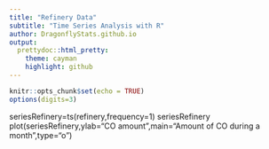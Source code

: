 ```yaml
---
title: "Refinery Data"
subtitle: "Time Series Analysis with R"
author: DragonflyStats.github.io
output:
  prettydoc::html_pretty:
    theme: cayman
    highlight: github
---
```


```r
knitr::opts_chunk$set(echo = TRUE)
options(digits=3)
```


seriesRefinery=ts(refinery,frequency=1)
seriesRefinery
plot(seriesRefinery,ylab="CO amount",main="Amount of CO during a month",type="o")

